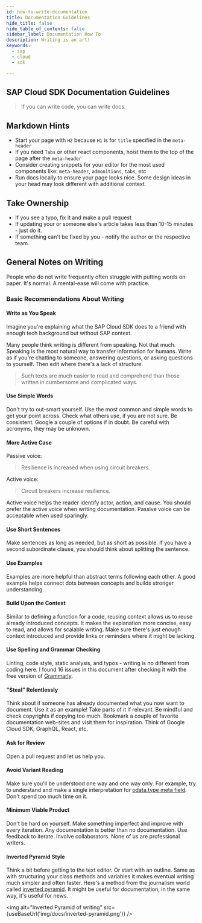 ```yaml
---
id: how-to-write-documentation
title: Documentation Guidelines
hide_title: false
hide_table_of_contents: false
sidebar_label: Documentation How To
description: Writing is an art!
keywords:
  - sap
  - cloud
  - sdk

---
```



## SAP Cloud SDK Documentation Guidelines

> If you can write code, you can write docs.

## Markdown Hints

- Start your page with `H2` because `H1` is for `title` specified in the `meta-header`
- If you need `Tabs` or other react components, hoist them to the top of the page after the `meta-header`
- Consider creating snippets for your editor for the most used components like: `meta-header`, `admonitions`, `tabs`, etc
- Run docs locally to ensure your page looks nice.
  Some design ideas in your head may look different with additional context.

## Take Ownership

- If you see a typo, fix it and make a pull request
- If updating your or someone else's article takes less than 10-15 minutes - just do it.
- If something can't be fixed by you - notify the author or the respective team.

## General Notes on Writing

People who do not write frequently often struggle with putting words on paper.
It's normal.
A mental-ease will come with practice.

### Basic Recommendations About Writing

#### Write as You Speak

Imagine you're explaining what the SAP Cloud SDK does to a friend with enough tech background but without SAP context.

Many people think writing is different from speaking.
Not that much.
Speaking is the most natural way to transfer information for humans.
Write as if you're chatting to someone, answering questions, or asking questions to yourself.
Then edit where there's a lack of structure.

> Such texts are much easier to read and comprehend than those written in cumbersome and complicated ways.

#### Use Simple Words

Don't try to out-smart yourself.
Use the most common and simple words to get your point across.
Check what others use, if you are not sure.
Be consistent.
Google a couple of options if in doubt.
Be careful with acronyms, they may be unknown.

#### More Active Case

Passive voice:

> Resilience is increased when using circuit breakers.

Active voice:

> Circuit breakers increase resilience.

Active voice helps the reader identify actor, action, and cause.
You should prefer the active voice when writing documentation.
Passive voice can be acceptable when used sparingly.

#### Use Short Sentences

Make sentences as long as needed, but as short as possible.
If you have a second subordinate clause, you should think about splitting the sentence.

#### Use Examples

Examples are more helpful than abstract terms following each other.
A good example helps connect dots between concepts and builds stronger understanding.

#### Build Upon the Context

Similar to defining a function for a code, reusing context allows us to reuse already introduced concepts.
It makes the explanation more concise, easy to read, and allows for scalable writing.
Make sure there's just enough context introduced and provide links or reminders where it might be lacking.

#### Use Spelling and Grammar Checking

Linting, code style, static analysis, and typos - writing is no different from coding here.
I found 16 issues in this document after checking it with the free version of [Grammarly](https://www.grammarly.com/).

#### "Steal" Relentlessly

<!-- vale SAP.Products = NO -->

Think about if someone has already documented what you now want to document.
Use it as an example!
Take parts of it if relevant.
Be mindful and check copyrights if copying too much.
Bookmark a couple of favorite documentation web-sites and visit them for inspiration.
Think of Google Cloud SDK, GraphQL, React, etc.

<!-- vale SAP.Products = YES -->

#### Ask for Review

Open a pull request and let us help you.

#### Avoid Variant Reading

Make sure you'll be understood one way and one way only.
For example, try to understand and make a single interpretation for [odata.type meta field](http://docs.oasis-open.org/odata/odata-json-format/v4.01/odata-json-format-v4.01.html#sec_ControlInformationtypeodatatype).
Don't spend too much time on it.

#### Minimum Viable Product

Don't be hard on yourself.
Make something imperfect and improve with every iteration.
Any documentation is better than no documentation.
Use feedback to iterate.
Involve collaborators.
None of us are professional writers.

#### Inverted Pyramid Style

Think a bit before getting to the text editor.
Or start with an outline.
Same as with structuring your class methods and variables it makes eventual writing much simpler and often faster.
Here's a method from the journalism world called [inverted pyramid](<https://en.wikipedia.org/wiki/Inverted_pyramid_(journalism)>).
It might be useful for documentation, in the same way, it's useful for news.

<img
  alt="Inverted Pyramid of writing"
  src={useBaseUrl('img/docs/inverted-pyramid.png')}
/>
